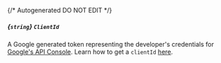 {/* Autogenerated DO NOT EDIT  */}
##### *{`string`}* `ClientId`
A Google generated token representing the developer's credentials for [Google's API Console](https://console.cloud.google.com/apis/dashboard?pli\=1\&project\=discourse\-login\-388921). Learn how to get a `clientId` [here](https://developers.google.com/identity/gsi/web/guides/get\-google\-api\-clientid).

